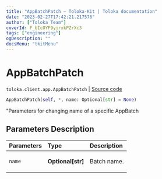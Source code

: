 ```yaml
---
title: "AppBatchPatch — Toloka-Kit | Toloka documentation"
date: "2023-02-27T17:42:21.217576"
author: ["Toloka Team"]
coverId: F_bIcOYF9yjrxkPZrXc3
tags: ["engineering"]
ogDescription: ""
docsMenu: "tkitMenu"
---
```


# AppBatchPatch
`toloka.client.app.AppBatchPatch` | [Source code](https://github.com/Toloka/toloka-kit/blob/v1.1.4/src/client/app/__init__.py#L275)

```python
AppBatchPatch(self, *, name: Optional[str] = None)
```

"Parameters for changing name of a specific AppBatch

## Parameters Description

| Parameters | Type | Description |
| :----------| :----| :-----------|
`name`|**Optional\[str\]**|<p>Batch name.</p>